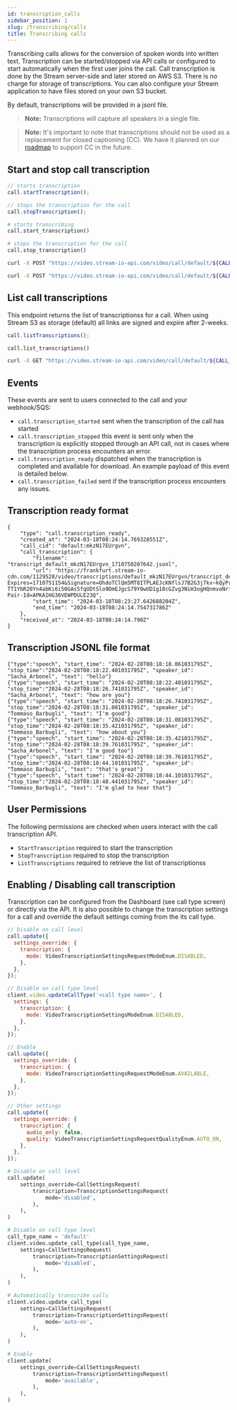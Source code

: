 ```yaml
---
id: transcription_calls
sidebar_position: 1
slug: /transcribing/calls
title: Transcribing calls
---
```



Transcribing calls allows for the conversion of spoken words into written text. Transcription can be started/stopped via API calls or configured to start automatically when the first user joins the call. Call transcription is done by the Stream server-side and later stored on AWS S3. There is no charge for storage of transcriptions. You can also configure your Stream application to have files stored on your own S3 bucket. 

By default, transcriptions will be provided in a jsonl file.

> **Note:**  Transcriptions will capture all speakers in a single file. 

> **Note:**  It's important to note that transcriptions should not be used as a replacement for closed captioning (CC). We have it planned on our [roadmap](https://github.com/GetStream/protocol/discussions/127) to support CC in the future.

## Start and stop call transcription

<Tabs groupId="examples">
<TabItem value="js" label="JavaScript">

```js
// starts transcription
call.startTranscription();

// stops the transcription for the call
call.stopTranscription();
```

</TabItem>
<TabItem value="py" label="Python">

```py
# starts transcribing
call.start_transcription()

# stops the transcription for the call
call.stop_transcription()
```

</TabItem>
<TabItem value="curl" label="cURL">

```bash
curl -X POST "https://video.stream-io-api.com/video/call/default/${CALL_ID}/start_transcription?api_key=${API_KEY}" -H "Authorization: ${JWT_TOKEN}" -H "stream-auth-type: jwt"

curl -X POST "https://video.stream-io-api.com/video/call/default/${CALL_ID}/stop_transcription?api_key=${API_KEY}" -H "Authorization: ${JWT_TOKEN}" -H "stream-auth-type: jwt"
```

</TabItem>
</Tabs>

## List call transcriptions

This endpoint returns the list of transcriptionss for a call. When using Stream S3 as storage (default) all links are signed and expire after 2-weeks.

<Tabs groupId="examples">
<TabItem value="js" label="JavaScript">

```js
call.listTranscriptions();
```

</TabItem>
<TabItem value="py" label="Python">

```py
call.list_transcriptions()
```

</TabItem>
<TabItem value="curl" label="cURL">

```bash
curl -X GET "https://video.stream-io-api.com/video/call/default/${CALL_ID}/transcriptions?api_key=${API_KEY}" -H "Authorization: ${JWT_TOKEN}" -H "stream-auth-type: jwt"
```

</TabItem>
</Tabs>

## Events

These events are sent to users connected to the call and your webhook/SQS:

- `call.transcription_started` sent when the transcription of the call has started
- `call.transcription_stopped` this event is sent only when the transcription is explicitly stopped through an API call, not in cases where the transcription process encounters an error.
- `call.transcription_ready` dispatched when the transcription is completed and available for download. An example payload of this event is detailed below.
- `call.transcription_failed` sent if the transcription process encounters any issues.

## Transcription ready format
```
{
    "type": "call.transcription_ready",
    "created_at": "2024-03-18T08:24:14.769328551Z",
    "call_cid": "default:mkzN17EUrgvn",
    "call_transcription": {
        "filename": "transcript_default_mkzN17EUrgvn_1710750207642.jsonl",
        "url": "https://frankfurt.stream-io-cdn.com/1129528/video/transcriptions/default_mkzN17EUrgvn/transcript_default_mkzN17EUrgvn_1710750207642.jsonl?Expires=1710751154&Signature=OhdoTClQm5MT8ITPLAEJcKNflsJ7B2G3j7kx~kQyPrAETftrM2rzZy4IIT1XIC~8MrbPduWcj1tILXoSg3ldfZEHWRPqeMFr0caljPAVAL~mybUb4Kct2JoPjfsYfmj4FzSQbT7Iib38qPr7uiP0axTFm0VKRenkNwwCoS0F858u9Mdr8r6fTzILhiOZ1hOjw3V-TT1YbR20Yn4abKi6i50GAs5fqUDtSlo9DmEJgcS79Y0wUD1g18cGZvg3NiH3ogHQnmvoNrf28Cxc0JhBCe4wFErCMJ3pinewEOwDEEOMdHcRtcfWy72w6MTEwi0yomHYIU5flaYgUXCkkOJODw__&Key-Pair-Id=APKAIHG36VEWPDULE23Q",
        "start_time": "2024-03-18T08:23:27.642688204Z",
        "end_time": "2024-03-18T08:24:14.754731786Z"
    },
    "received_at": "2024-03-18T08:24:14.790Z"
}

```
## Transcription JSONL file format

  ```jsonl
  {"type":"speech", "start_time": "2024-02-28T08:18:18.061031795Z", "stop_time":"2024-02-28T08:18:22.401031795Z", "speaker_id": "Sacha_Arbonel", "text": "hello"}
  {"type":"speech", "start_time": "2024-02-28T08:18:22.401031795Z", "stop_time":"2024-02-28T08:18:26.741031795Z", "speaker_id": "Sacha_Arbonel", "text": "how are you"}
  {"type":"speech", "start_time": "2024-02-28T08:18:26.741031795Z", "stop_time":"2024-02-28T08:18:31.081031795Z", "speaker_id": "Tommaso_Barbugli", "text": "I'm good"}
  {"type":"speech", "start_time": "2024-02-28T08:18:31.081031795Z", "stop_time":"2024-02-28T08:18:35.421031795Z", "speaker_id": "Tommaso_Barbugli", "text": "how about you"}
  {"type":"speech", "start_time": "2024-02-28T08:18:35.421031795Z", "stop_time":"2024-02-28T08:18:39.761031795Z", "speaker_id": "Sacha_Arbonel", "text": "I'm good too"}
  {"type":"speech", "start_time": "2024-02-28T08:18:39.761031795Z", "stop_time":"2024-02-28T08:18:44.101031795Z", "speaker_id": "Tommaso_Barbugli", "text": "that's great"}
  {"type":"speech", "start_time": "2024-02-28T08:18:44.101031795Z", "stop_time":"2024-02-28T08:18:48.441031795Z", "speaker_id": "Tommaso_Barbugli", "text": "I'm glad to hear that"}
  ```

## User Permissions

The following permissions are checked when users interact with the call transcription API.

- `StartTranscription` required to start the transcription
- `StopTranscription` required to stop the transcription
- `ListTranscriptions` required to retrieve the list of transcriptionss

## Enabling / Disabling call transcription

Transcription can be configured from the Dashboard (see call type screen) or directly via the API. It is also possible to change the transcription settings for a call and override the default settings coming from the its call type.

<Tabs groupId="examples">
<TabItem value="js" label="JavaScript">

```js
// Disable on call level
call.update({
  settings_override: {
    transcription: {
      mode: VideoTranscriptionSettingsRequestModeEnum.DISABLED,
    },
  },
});

// Disable on call type level
client.video.updateCallType('<call type name>', {
  settings: {
    transcription: {
      mode: VideoTranscriptionSettingsModeEnum.DISABLED,
    },
  },
});

// Enable
call.update({
  settings_override: {
    transcription: {
      mode: VideoTranscriptionSettingsRequestModeEnum.AVAILABLE,
    },
  },
});

// Other settings
call.update({
  settings_override: {
    transcription: {
      audio_only: false,
      quality: VideoTranscriptionSettingsRequestQualityEnum.AUTO_ON,
    },
  },
});
```

</TabItem>
<TabItem value="py" label="Python">

```py
# Disable on call level
call.update(
    settings_override=CallSettingsRequest(
        transcription=TranscriptionSettingsRequest(
            mode='disabled',
        ),
    ),
)

# Disable on call type level
call_type_name = 'default'
client.video.update_call_type(call_type_name,
    settings=CallSettingsRequest(
        transcription=TranscriptionSettingsRequest(
            mode='disabled',
        ),
    ),
)

# Automatically transcribe calls
client.video.update_call_type(
    settings=CallSettingsRequest(
        transcription=TranscriptionSettingsRequest(
            mode='auto-on',
        ),
    ),
)

# Enable
client.update(
    settings_override=CallSettingsRequest(
        transcription=TranscriptionSettingsRequest(
            mode='available',
        ),
    ),
)
```

</TabItem>
</Tabs>